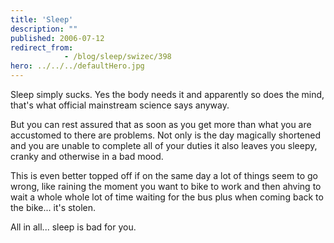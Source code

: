 ```yaml
---
title: 'Sleep'
description: ""
published: 2006-07-12
redirect_from: 
            - /blog/sleep/swizec/398
hero: ../../../defaultHero.jpg
---
```

Sleep simply sucks. Yes the body needs it and apparently so does the mind, that&#x27;s what official mainstream science says anyway.  
  
But you can rest assured that as soon as you get more than what you are accustomed to there are problems. Not only is the day magically shortened and you are unable to complete all of your duties it also leaves you sleepy, cranky and otherwise in a bad mood.  
  
This is even better topped off if on the same day a lot of things seem to go wrong, like raining the moment you want to bike to work and then ahving to wait a whole whole lot of time waiting for the bus plus when coming back to the bike... it&#x27;s stolen.  
  
All in all... sleep is bad for you.